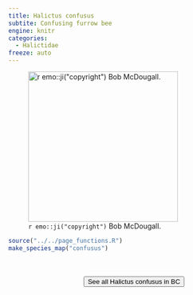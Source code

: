 ```yaml
---
title: Halictus confusus
subtite: Confusing furrow bee
engine: knitr
categories:
  - Halictidae
freeze: auto
---
```

![`r emo::ji("copyright")` Bob McDougall.](https://inaturalist-open-data.s3.amazonaws.com/photos/201771528/large.jpeg){height=300}





```r
source("../../page_functions.R")
make_species_map("confusus")
```
<br><br>
<center>


<a href="https://inaturalist.ca/observations?place_id=7085&subview=map&taxon_id=199115"><button type="button" class="btn btn-secondary">See all Halictus confusus in BC <i class="fa-solid fa-arrow-up-right-from-square"></i> </button></a>
</center>

